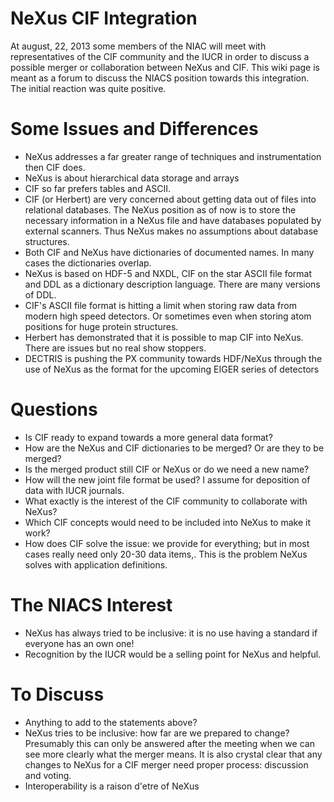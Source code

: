 = NeXus CIF Integration =

At august, 22, 2013 some members of the NIAC will meet with representatives of the CIF community and the IUCR in order to discuss a possible merger or collaboration between NeXus and CIF. This wiki page is meant as a forum to discuss the NIACS position towards this integration. The initial reaction was quite positive.

= Some Issues and Differences =

* NeXus addresses a far greater range of techniques and instrumentation then CIF does. 
* NeXus is about hierarchical data storage and arrays
* CIF so far prefers tables and ASCII. 
* CIF (or Herbert) are very concerned about getting data out of files into relational databases. The NeXus position as of now is  to store the necessary information in a NeXus file and have databases populated by external scanners. Thus NeXus makes no assumptions about database structures. 
* Both CIF and NeXus have dictionaries of documented names. In many cases the dictionaries overlap.  
* NeXus is based on HDF-5 and NXDL, CIF on the star ASCII file format and DDL as a dictionary description language. There are many versions of DDL. 
* CIF's ASCII file format is hitting a limit when storing raw data from modern high speed detectors. Or sometimes even when storing atom positions for huge protein structures. 
* Herbert has demonstrated that it is possible to map CIF into NeXus. There are issues but no real show stoppers.
* DECTRIS is pushing the PX community  towards HDF/NeXus through the use of NeXus as the format for the upcoming EIGER series of detectors

= Questions = 

* Is CIF ready to expand towards a more general data format?
* How are the NeXus and CIF dictionaries to be merged? Or are they to be merged? 
* Is the merged product still CIF or NeXus or do we need a new name? 
* How will the new joint file format be used? I assume for deposition of data with IUCR journals.
* What exactly is the interest of the CIF community to collaborate with NeXus? 
* Which CIF concepts would need to be included into NeXus to make it work?
* How does CIF solve the issue: we provide for everything; but in most cases really need only 20-30 data items,. This is the problem NeXus solves with application definitions.

= The NIACS Interest =

* NeXus has always tried to be inclusive: it is no use having a standard if everyone has an own one!
* Recognition by the IUCR would be a selling point for NeXus and helpful. 


= To Discuss =

* Anything to add to the statements above?
* NeXus tries to be inclusive: how far are we prepared to change? Presumably this can only be answered after the meeting when we can see more clearly what the merger means. It is also crystal clear that any changes to NeXus for a CIF merger  need proper process: discussion and voting.
* Interoperability is a raison d'etre of NeXus